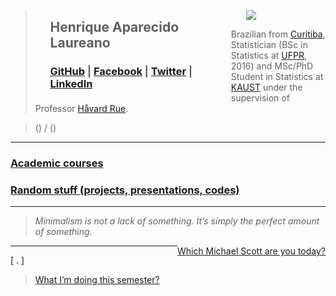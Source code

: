 <div style="float: left; width: 70%;">
 ><ul>
   <h2>Henrique Aparecido Laureano</h2>
    <h3>[GitHub](https://github.com/mynameislaure) |
        [Facebook](https://www.facebook.com/henrique.laureano) |
        [Twitter](https://twitter.com/hap_laureano) |
        [LinkedIn](https://br.linkedin.com/in/henrique-laureano-025328179/en)
    </h3>
  </ul>
</div>
<div style="float: right; width: 30%;">
 <ul>
  <img src="me.jpg">
 </ul>
</div>

> Brazilian from [Curitiba](https://goo.gl/K1Qcdv),
  Statistician (BSc in Statistics at [UFPR](https://goo.gl/DtVAbi), 2016)
  and MSc/PhD Student in Statistics at [KAUST](https://goo.gl/1YkxhB)
  under the supervision of Professor [Håvard Rue](https://goo.gl/KQXdhH).

> \(\texttt{henrique.laureano@kaust.edu.sa}\) /
  \(\texttt{henriquelaureano@outlook.com}\)

***

<h3>[Academic courses](http://mynameislaure.github.io/academic_courses/)</h3>

<h3>[Random stuff (projects, presentations, codes)](http://mynameislaure.github.io/stuff/)</h3>

***

> *Minimalism is not a lack of something.
   It’s simply the perfect amount of something.*

<div style="float: right;">[Which Michael Scott are you today?](http://mynameislaure.github.io/mike.html)</div>

***

\[ \text{Don't become institutionalized, for nothing}. \]

> [What I'm doing this semester?](http://mynameislaure.github.io/current/)